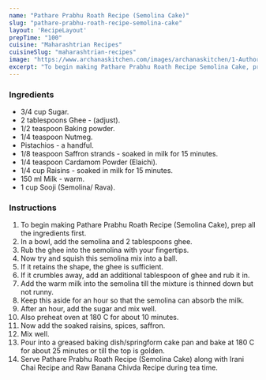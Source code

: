 ---
name: "Pathare Prabhu Roath Recipe (Semolina Cake)"
slug: "pathare-prabhu-roath-recipe-semolina-cake"
layout: 'RecipeLayout'
prepTime: "100"
cuisine: "Maharashtrian Recipes"
cuisineSlug: "maharashtrian-recipes"
image: "https://www.archanaskitchen.com/images/archanaskitchen/1-Author/monica_deshpande/Pathare_Prabhu_Roath_Semolina_cake_original1_edited.jpg"
excerpt: "To begin making Pathare Prabhu Roath Recipe Semolina Cake, prep all the ingredients first"
---

### Ingredients

- 3/4 cup Sugar.
- 2 tablespoons Ghee - (adjust).
- 1/2 teaspoon Baking powder.
- 1/4 teaspoon Nutmeg.
- Pistachios - a handful.
- 1/8 teaspoon Saffron strands - soaked in milk for 15 minutes.
- 1/4 teaspoon Cardamom Powder (Elaichi).
- 1/4 cup Raisins - soaked in milk for 15 minutes.
- 150 ml Milk - warm.
- 1 cup Sooji (Semolina/ Rava).

### Instructions

1. To begin making Pathare Prabhu Roath Recipe (Semolina Cake), prep all the ingredients first.
1. In a bowl, add the semolina and 2 tablespoons ghee.
1. Rub the ghee into the semolina with your fingertips.
1. Now try and squish this semolina mix into a ball.
1. If it retains the shape, the ghee is sufficient.
1. If it crumbles away, add an additional tablespoon of ghee and rub it in.
1. Add the warm milk into the semolina till the mixture is thinned down but not runny.
1. Keep this aside for an hour so that the semolina can absorb the milk.
1. After an hour, add the sugar and mix well.
1. Also preheat oven at 180 C for about 10 minutes.
1. Now add the soaked raisins, spices, saffron.
1. Mix well.
1. Pour into a greased baking dish/springform cake pan and bake at 180 C for about 25 minutes or till the top is golden.
1. Serve Pathare Prabhu Roath Recipe (Semolina Cake) along with Irani Chai Recipe and Raw Banana Chivda Recipe during tea time.

